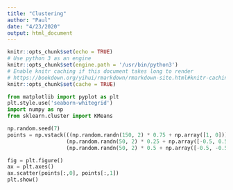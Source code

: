 ```yaml
---
title: "Clustering"
author: "Paul"
date: "4/23/2020"
output: html_document
---
```


```r
knitr::opts_chunk$set(echo = TRUE)
# Use python 3 as an engine
knitr::opts_chunk$set(engine.path = '/usr/bin/python3')
# Enable knitr caching if this document takes long to render
# https://bookdown.org/yihui/rmarkdown/rmarkdown-site.html#knitr-caching
knitr::opts_chunk$set(cache = TRUE)
```



```python
from matplotlib import pyplot as plt
plt.style.use('seaborn-whitegrid')
import numpy as np
from sklearn.cluster import KMeans
```


```python
np.random.seed(7)
points = np.vstack(((np.random.randn(150, 2) * 0.75 + np.array([1, 0])),
                   (np.random.randn(50, 2) * 0.25 + np.array([-0.5, 0.5])),
                   (np.random.randn(50, 2) * 0.5 + np.array([-0.5, -0.5]))))
```

```python
fig = plt.figure()
ax = plt.axes()
ax.scatter(points[:,0], points[:,1])
plt.show()
```

